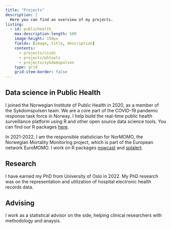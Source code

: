 ```yaml
---
title: "Projects"
description: |
  Here you can find an overview of my projects.
listing:
  - id: publichealth
    max-description-length: 500
    image-height: 150px
    fields: [image, title, description]
    contents: 
      - projects/csids
      - projects/phtools
      - projects/sykdomspulsen
    type: grid
    grid-item-border: false
---
```




## Data science in Public Health

I joined the Norwegian Institute of Public Health in 2020, as a member of the Sykdomspulsen team. We are a core part of the COVID-19 pandemic response task force in Norway. I help build the real-time public health surveillance platform using R and other open source data science tools. You can find our R packages [here](https://github.com/sykdomspulsen-org).

In 2021-2022, I am the responsible statistician for NorMOMO, the Norwegian Mortality Monitoring project, which is part of the European network EuroMOMO. I work on R packages [nowcast](https://docs.sykdomspulsen.no/nowcast/) and [splalert](https://docs.sykdomspulsen.no/splalert/).

::: {#publichealth}
:::


## Research

I have earned my PhD from University of Oslo in 2022. My PhD research was on the representation and utilization of hospital electronic health records data.

## Advising

I work as a statistical advisor on the side, helping clinical researchers with methodology and anaysis.

